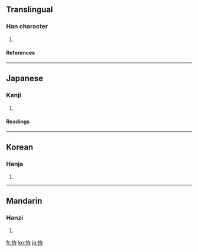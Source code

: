 ==Translingual==
===Han character===
{{Han char|rn=64|rad=手|as=06|sn=9|four=5404<sub>7</sub>|canj=手大中木 (QKLD)}}
# {{defn|Han|sort=手06}}
====References====
{{Han ref|kx=0428.110|dkj=12001|dj=0777.050|hdz=31868.010|uh=62F5|ud=25333|bh=CED7|bd=52951}}
----
==Japanese==
===Kanji===
{{ja-kanji|grade=|rs=手06}}
# {{defn|Japanese}} 
====Readings====
{{ja-readings|on=[[そん]] (son)|kun=[[こしらえる]] (koshiraeru)}}
----
==Korean==
===Hanja===
{{ko-hanja|hangeul=존|eumhun=|rv=jon|mr=chon|y=con}}
# {{defn|Korean}}
----
==Mandarin==
===Hanzi===
{{cmn-hanzi|pin=[[cún]] ([[cun2]])|wg=ts'un<sup>2</sup>}}
# {{defn|Mandarin}}

[[fr:拵]]
[[ko:拵]]
[[ja:拵]]